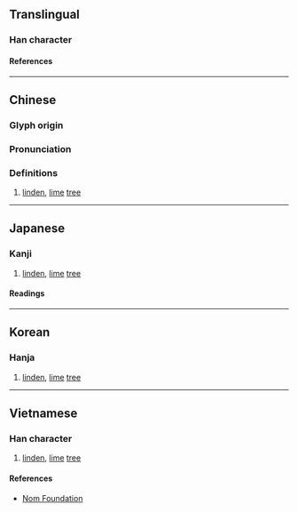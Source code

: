 {{character info}}
==Translingual==

===Han character===
{{Han char|rn=75|rad=木|as=09|sn=13|four=47947|canj=DHJE|ids=⿰木段}}

====References====
{{Han ref|kx=0537.230|dkj=15075|hdz=21251.080|uh=6934}}

----

==Chinese==
{{zh-forms}}

===Glyph origin===
{{Han etym}}

===Pronunciation===
{{zh-pron
|m=duàn
|c=dyun6
|mc=y
|oc=y
|ma=
|cat=n
}}

===Definitions===
{{zh-hanzi}}

# [[linden]], [[lime]] [[tree]]

----

==Japanese==

===Kanji===
{{ja-kanji|grade=|rs=木09}}

# [[linden]], [[lime]] [[tree]]

====Readings====
{{ja-readings
|on=たん, だん
|kun=むくげ, くい, とどまつ
}}

----

==Korean==

===Hanja===
{{ko-hanja|단}}

# [[linden]], [[lime]] [[tree]]

----

==Vietnamese==

===Han character===
{{vi-readings|rs=木09|reading=đoàn}}

# [[linden]], [[lime]] [[tree]]

====References====
* [http://nomfoundation.org/common/nom_details.php?codepoint=6934 Nom Foundation]